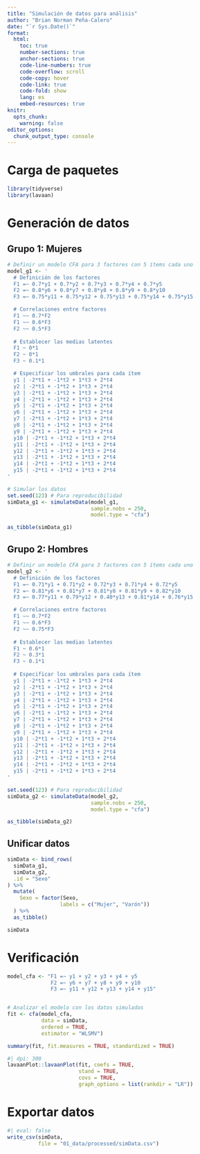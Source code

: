```yaml
---
title: "Simulación de datos para análisis"
author: "Brian Norman Peña-Calero"
date: "`r Sys.Date()`"
format: 
  html:
    toc: true
    number-sections: true
    anchor-sections: true
    code-line-numbers: true
    code-overflow: scroll
    code-copy: hover
    code-link: true
    code-fold: show
    lang: es
    embed-resources: true
knitr:
  opts_chunk: 
    warning: false
editor_options: 
  chunk_output_type: console
---
```


# Carga de paquetes

```r
library(tidyverse)
library(lavaan)
```

# Generación de datos

## Grupo 1: Mujeres

```r
# Definir un modelo CFA para 3 factores con 5 ítems cada uno
model_g1 <- '
  # Definición de los factores
  F1 =~ 0.7*y1 + 0.7*y2 + 0.7*y3 + 0.7*y4 + 0.7*y5
  F2 =~ 0.8*y6 + 0.8*y7 + 0.8*y8 + 0.8*y9 + 0.8*y10
  F3 =~ 0.75*y11 + 0.75*y12 + 0.75*y13 + 0.75*y14 + 0.75*y15

  # Correlaciones entre factores
  F1 ~~ 0.7*F2
  F1 ~~ 0.6*F3
  F2 ~~ 0.5*F3
  
  # Establecer las medias latentes
  F1 ~ 0*1
  F2 ~ 0*1
  F3 ~ 0.1*1

  # Especificar los umbrales para cada ítem
  y1 | -2*t1 + -1*t2 + 1*t3 + 2*t4
  y2 | -2*t1 + -1*t2 + 1*t3 + 2*t4
  y3 | -2*t1 + -1*t2 + 1*t3 + 2*t4
  y4 | -2*t1 + -1*t2 + 1*t3 + 2*t4
  y5 | -2*t1 + -1*t2 + 1*t3 + 2*t4
  y6 | -2*t1 + -1*t2 + 1*t3 + 2*t4
  y7 | -2*t1 + -1*t2 + 1*t3 + 2*t4
  y8 | -2*t1 + -1*t2 + 1*t3 + 2*t4
  y9 | -2*t1 + -1*t2 + 1*t3 + 2*t4
  y10 | -2*t1 + -1*t2 + 1*t3 + 2*t4
  y11 | -2*t1 + -1*t2 + 1*t3 + 2*t4
  y12 | -2*t1 + -1*t2 + 1*t3 + 2*t4
  y13 | -2*t1 + -1*t2 + 1*t3 + 2*t4
  y14 | -2*t1 + -1*t2 + 1*t3 + 2*t4
  y15 | -2*t1 + -1*t2 + 1*t3 + 2*t4
'

# Simular los datos
set.seed(123) # Para reproducibilidad
simData_g1 <- simulateData(model_g1, 
                           sample.nobs = 250,
                           model.type = "cfa")
```

```r
as_tibble(simData_g1)
```

## Grupo 2: Hombres

```r
# Definir un modelo CFA para 3 factores con 5 ítems cada uno
model_g2 <- '
  # Definición de los factores
  F1 =~ 0.71*y1 + 0.71*y2 + 0.72*y3 + 0.71*y4 + 0.72*y5
  F2 =~ 0.81*y6 + 0.81*y7 + 0.81*y8 + 0.81*y9 + 0.82*y10
  F3 =~ 0.77*y11 + 0.79*y12 + 0.40*y13 + 0.81*y14 + 0.76*y15

  # Correlaciones entre factores
  F1 ~~ 0.7*F2
  F1 ~~ 0.6*F3
  F2 ~~ 0.75*F3
  
  # Establecer las medias latentes
  F1 ~ 0.6*1
  F2 ~ 0.3*1
  F3 ~ 0.1*1
  
  # Especificar los umbrales para cada ítem
  y1 | -2*t1 + -1*t2 + 1*t3 + 2*t4
  y2 | -2*t1 + -1*t2 + 1*t3 + 2*t4
  y3 | -2*t1 + -1*t2 + 1*t3 + 2*t4
  y4 | -2*t1 + -1*t2 + 1*t3 + 2*t4
  y5 | -2*t1 + -1*t2 + 1*t3 + 2*t4
  y6 | -2*t1 + -1*t2 + 1*t3 + 2*t4
  y7 | -2*t1 + -1*t2 + 1*t3 + 2*t4
  y8 | -2*t1 + -1*t2 + 1*t3 + 2*t4
  y9 | -2*t1 + -1*t2 + 1*t3 + 2*t4
  y10 | -2*t1 + -1*t2 + 1*t3 + 2*t4
  y11 | -2*t1 + -1*t2 + 1*t3 + 2*t4
  y12 | -2*t1 + -1*t2 + 1*t3 + 2*t4
  y13 | -2*t1 + -1*t2 + 1*t3 + 2*t4
  y14 | -2*t1 + -1*t2 + 1*t3 + 2*t4
  y15 | -2*t1 + -1*t2 + 1*t3 + 2*t4
'

set.seed(123) # Para reproducibilidad
simData_g2 <- simulateData(model_g2, 
                           sample.nobs = 250,
                           model.type = "cfa")
```

```r
as_tibble(simData_g2)
```

## Unificar datos

```r
simData <- bind_rows(
  simData_g1,
  simData_g2,
  .id = "Sexo"
) %>% 
  mutate(
    Sexo = factor(Sexo,
                 labels = c("Mujer", "Varón"))
  ) %>% 
  as_tibble()

simData
```

# Verificación

```r
model_cfa <- "F1 =~ y1 + y2 + y3 + y4 + y5
              F2 =~ y6 + y7 + y8 + y9 + y10
              F3 =~ y11 + y12 + y13 + y14 + y15"


# Analizar el modelo con los datos simulados
fit <- cfa(model_cfa,
           data = simData,
           ordered = TRUE,
           estimator = "WLSMV")

summary(fit, fit.measures = TRUE, standardized = TRUE)
```

```r
#| dpi: 300
lavaanPlot::lavaanPlot(fit, coefs = TRUE, 
                       stand = TRUE,
                       covs = TRUE,
                       graph_options = list(rankdir = "LR"))
```

# Exportar datos

```r
#| eval: false
write_csv(simData,
          file = "01_data/processed/simData.csv")
```
